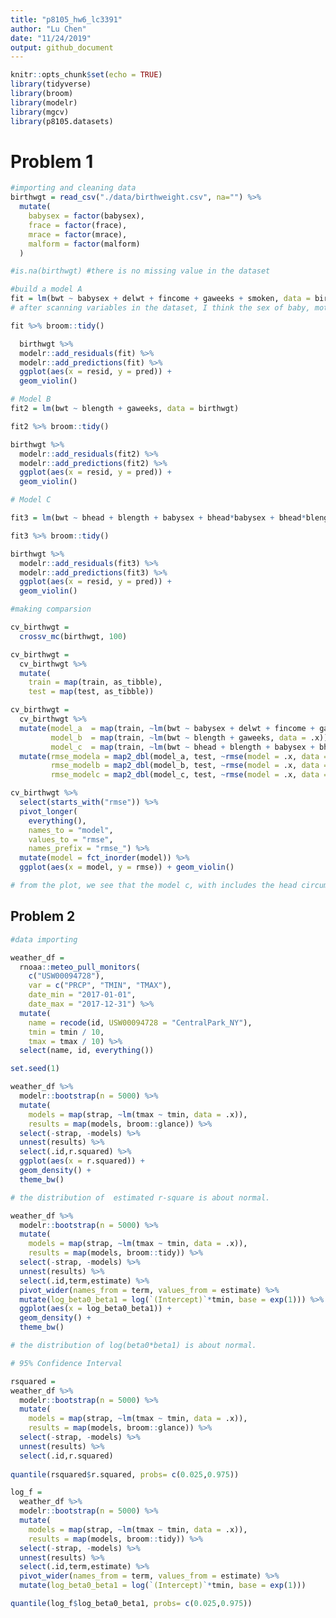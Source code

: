 ```yaml
---
title: "p8105_hw6_lc3391"
author: "Lu Chen"
date: "11/24/2019"
output: github_document
---
```


```r
knitr::opts_chunk$set(echo = TRUE)
library(tidyverse)
library(broom)
library(modelr)
library(mgcv)
library(p8105.datasets)

```
# Problem 1
```r
#importing and cleaning data
birthwgt = read_csv("./data/birthweight.csv", na="") %>% 
  mutate(
    babysex = factor(babysex),
    frace = factor(frace),
    mrace = factor(mrace),
    malform = factor(malform)
  )

#is.na(birthwgt) #there is no missing value in the dataset

#build a model A
fit = lm(bwt ~ babysex + delwt + fincome + gaweeks + smoken, data = birthwgt)
# after scanning variables in the dataset, I think the sex of baby, mother's smoking status and amount during pregancy, mother's weight at delivery, baby's gestational age in weeks could all affect the birthweight of newborn.

fit %>% broom::tidy()

  birthwgt %>% 
  modelr::add_residuals(fit) %>% 
  modelr::add_predictions(fit) %>% 
  ggplot(aes(x = resid, y = pred)) + 
  geom_violin()

# Model B
fit2 = lm(bwt ~ blength + gaweeks, data = birthwgt) 

fit2 %>% broom::tidy()

birthwgt %>% 
  modelr::add_residuals(fit2) %>% 
  modelr::add_predictions(fit2) %>% 
  ggplot(aes(x = resid, y = pred)) + 
  geom_violin()

# Model C

fit3 = lm(bwt ~ bhead + blength + babysex + bhead*babysex + bhead*blength + blength*babysex + bhead*blength*babysex, data = birthwgt)

fit3 %>% broom::tidy()

birthwgt %>% 
  modelr::add_residuals(fit3) %>% 
  modelr::add_predictions(fit3) %>% 
  ggplot(aes(x = resid, y = pred)) + 
  geom_violin()

#making comparsion

cv_birthwgt = 
  crossv_mc(birthwgt, 100)

cv_birthwgt =
  cv_birthwgt %>% 
  mutate(
    train = map(train, as_tibble),
    test = map(test, as_tibble))

cv_birthwgt = 
  cv_birthwgt %>% 
  mutate(model_a  = map(train, ~lm(bwt ~ babysex + delwt + fincome + gaweeks + smoken, data = .x)),
         model_b  = map(train, ~lm(bwt ~ blength + gaweeks, data = .x)),
         model_c  = map(train, ~lm(bwt ~ bhead + blength + babysex + bhead*babysex + bhead*blength + blength*babysex + bhead*blength*babysex, data = .x))) %>% 
  mutate(rmse_modela = map2_dbl(model_a, test, ~rmse(model = .x, data = .y)),
         rmse_modelb = map2_dbl(model_b, test, ~rmse(model = .x, data = .y)),
         rmse_modelc = map2_dbl(model_c, test, ~rmse(model = .x, data = .y)))

cv_birthwgt %>% 
  select(starts_with("rmse")) %>% 
  pivot_longer(
    everything(),
    names_to = "model", 
    values_to = "rmse",
    names_prefix = "rmse_") %>% 
  mutate(model = fct_inorder(model)) %>% 
  ggplot(aes(x = model, y = rmse)) + geom_violin()

# from the plot, we see that the model c, with includes the head circumference, length, sex, and all interactions (including the three-way interaction) between these, fits the best (with lowest rmse value)

```

## Problem 2
```r
#data importing

weather_df = 
  rnoaa::meteo_pull_monitors(
    c("USW00094728"),
    var = c("PRCP", "TMIN", "TMAX"), 
    date_min = "2017-01-01",
    date_max = "2017-12-31") %>%
  mutate(
    name = recode(id, USW00094728 = "CentralPark_NY"),
    tmin = tmin / 10,
    tmax = tmax / 10) %>%
  select(name, id, everything())

set.seed(1)

weather_df %>% 
  modelr::bootstrap(n = 5000) %>% 
  mutate(
    models = map(strap, ~lm(tmax ~ tmin, data = .x)),
    results = map(models, broom::glance)) %>% 
  select(-strap, -models) %>% 
  unnest(results) %>% 
  select(.id,r.squared) %>% 
  ggplot(aes(x = r.squared)) +
  geom_density() +
  theme_bw()

# the distribution of  estimated r-square is about normal.

weather_df %>% 
  modelr::bootstrap(n = 5000) %>% 
  mutate(
    models = map(strap, ~lm(tmax ~ tmin, data = .x)),
    results = map(models, broom::tidy)) %>% 
  select(-strap, -models) %>% 
  unnest(results) %>% 
  select(.id,term,estimate) %>% 
  pivot_wider(names_from = term, values_from = estimate) %>% 
  mutate(log_beta0_beta1 = log(`(Intercept)`*tmin, base = exp(1))) %>% 
  ggplot(aes(x = log_beta0_beta1)) +
  geom_density() +
  theme_bw()

# the distribution of log(beta0*beta1) is about normal.

# 95% Confidence Interval

rsquared = 
weather_df %>% 
  modelr::bootstrap(n = 5000) %>% 
  mutate(
    models = map(strap, ~lm(tmax ~ tmin, data = .x)),
    results = map(models, broom::glance)) %>% 
  select(-strap, -models) %>% 
  unnest(results) %>% 
  select(.id,r.squared)
  
quantile(rsquared$r.squared, probs= c(0.025,0.975))

log_f = 
  weather_df %>% 
  modelr::bootstrap(n = 5000) %>% 
  mutate(
    models = map(strap, ~lm(tmax ~ tmin, data = .x)),
    results = map(models, broom::tidy)) %>% 
  select(-strap, -models) %>% 
  unnest(results) %>% 
  select(.id,term,estimate) %>% 
  pivot_wider(names_from = term, values_from = estimate) %>% 
  mutate(log_beta0_beta1 = log(`(Intercept)`*tmin, base = exp(1)))

quantile(log_f$log_beta0_beta1, probs= c(0.025,0.975))


```


